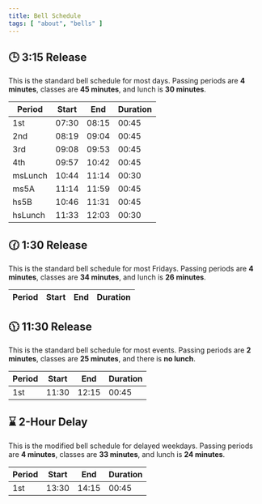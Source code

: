 ```yaml
---
title: Bell Schedule
tags: [ "about", "bells" ]
---
```


## 🕒 3:15 Release

This is the standard bell schedule for most days. Passing periods are **4 minutes**, classes are **45 minutes**, and lunch is **30 minutes**.

<table>
  <thead>
    <tr>
      <th>Period</th>
      <th>Start</th>
      <th>End</th>
      <th>Duration</th>
    </tr>
  </thead>
  <tbody>
    <tr>
      <td>1st</td>
      <td>07:30</td>
      <td>08:15</td>
      <td>00:45</td>
    </tr>
    <tr>
      <td>2nd</td>
      <td>08:19</td>
      <td>09:04</td>
      <td>00:45</td>
    </tr>
    <tr>
      <td>3rd</td>
      <td>09:08</td>
      <td>09:53</td>
      <td>00:45</td>
    </tr>
    <tr>
      <td>4th</td>
      <td>09:57</td>
      <td>10:42</td>
      <td>00:45</td>
    </tr>
    <tr>
      <td className="flex items-center gap-1"><span className="badge badge-xs badge-primary">ms</span>Lunch</td>
      <td>10:44</td>
      <td>11:14</td>
      <td>00:30</td>
    </tr>
    <tr>
      <td className="flex items-center gap-1"><span className="badge badge-xs badge-primary">ms</span>5A</td>
      <td>11:14</td>
      <td>11:59</td>
      <td>00:45</td>
    </tr>
    <tr>
      <td className="flex items-center gap-1"><span className="badge badge-xs badge-secondary">hs</span>5B</td>
      <td>10:46</td>
      <td>11:31</td>
      <td>00:45</td>
    </tr>
    <tr>
      <td className="flex items-center gap-1"><span className="badge badge-xs badge-secondary">hs</span>Lunch</td>
      <td>11:33</td>
      <td>12:03</td>
      <td>00:30</td>
    </tr>
  </tbody>
</table>

## 🕜 1:30 Release

This is the standard bell schedule for most Fridays. Passing periods are **4 minutes**, classes are **34 minutes**, and lunch is **26 minutes**.

<table>
  <thead>
    <tr>
      <th>Period</th>
      <th>Start</th>
      <th>End</th>
      <th>Duration</th>
    </tr>
  </thead>
</table>

## 🕦 11:30 Release

This is the standard bell schedule for most events. Passing periods are **2 minutes**, classes are **25 minutes**, and there is **no lunch**.

<table>
  <thead>
    <tr>
      <th>Period</th>
      <th>Start</th>
      <th>End</th>
      <th>Duration</th>
    </tr>
  </thead>
  <tbody>
    <tr>
      <td>1st</td>
      <td>11:30</td>
      <td>12:15</td>
      <td>00:45</td>
    </tr>
  </tbody>
</table>

## ⌛ 2-Hour Delay

This is the modified bell schedule for delayed weekdays. Passing periods are **4 minutes**, classes are **33 minutes**, and lunch is **24 minutes**.

<table>
  <thead>
    <tr>
      <th>Period</th>
      <th>Start</th>
      <th>End</th>
      <th>Duration</th>
    </tr>
  </thead>
  <tbody>
    <tr>
      <td>1st</td>
      <td>13:30</td>
      <td>14:15</td>
      <td>00:45</td>
    </tr>
  </tbody>
</table>
